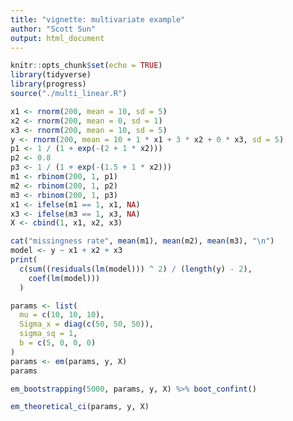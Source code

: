 ```yaml
---
title: "vignette: multivariate example"
author: "Scott Sun"
output: html_document
---
```


```r
knitr::opts_chunk$set(echo = TRUE)
library(tidyverse)
library(progress)
source("./multi_linear.R")
```

```r
x1 <- rnorm(200, mean = 10, sd = 5)
x2 <- rnorm(200, mean = 0, sd = 1)
x3 <- rnorm(200, mean = 10, sd = 5)
y <- rnorm(200, mean = 10 + 1 * x1 + 3 * x2 + 0 * x3, sd = 5)
p1 <- 1 / (1 + exp(-(2 + 1 * x2)))
p2 <- 0.8
p3 <- 1 / (1 + exp(-(1.5 + 1 * x2)))
m1 <- rbinom(200, 1, p1)
m2 <- rbinom(200, 1, p2)
m3 <- rbinom(200, 1, p3)
x1 <- ifelse(m1 == 1, x1, NA)
x3 <- ifelse(m3 == 1, x3, NA)
X <- cbind(1, x1, x2, x3)

cat("missingness rate", mean(m1), mean(m2), mean(m3), "\n")
model <- y ~ x1 + x2 + x3
print(
  c(sum((residuals(lm(model))) ^ 2) / (length(y) - 2), 
    coef(lm(model)))
  )
```

```r
params <- list(
  mu = c(10, 10, 10),
  Sigma_x = diag(c(50, 50, 50)),
  sigma_sq = 1,
  b = c(5, 0, 0, 0)
)
params <- em(params, y, X)
params
```

```r
em_bootstrapping(5000, params, y, X) %>% boot_confint()
```

```r
em_theoretical_ci(params, y, X)
```


